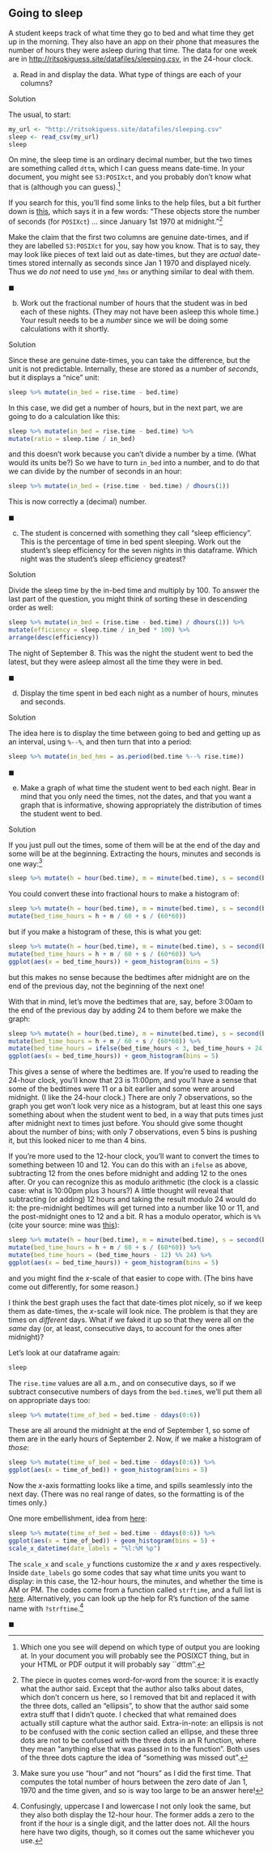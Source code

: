 
## Going to sleep

 A student keeps track of what time they go to bed and what time they get up in the morning. They also have an app on their phone that measures the number of hours they were asleep during that time. The data for one week are in [http://ritsokiguess.site/datafiles/sleeping.csv](http://ritsokiguess.site/datafiles/sleeping.csv), in the 24-hour clock.




(a) Read in and display the data. What type of things are each of your columns? 

Solution


The usual, to start:

```r
my_url <- "http://ritsokiguess.site/datafiles/sleeping.csv"
sleep <- read_csv(my_url)
sleep
```

On mine, the sleep time is an ordinary decimal number, but the two times are something called `dttm`, which I can guess means date-time. In your document, you might see
`S3:POSIXct`, and you probably don't know what that is (although you can guess).^[Which one you see will depend on which type of output you are looking at. In your document you will probably see the POSIXCT thing, but in your HTML or PDF output it will probably say ``dttm''.]

If you search for this, you'll find some links to the help files, but a bit further down is [this](https://rstudio-pubs-static.s3.amazonaws.com/28038_1bcb9aa80ca84f27ace07d612872861a.html), which says it in a few words: "These objects store the number of seconds (for `POSIXct`) ... since January 1st 1970 at midnight."^[The piece in quotes comes word-for-word from the source: it is exactly what the author said. Except that the author also talks about dates, which don't concern us here, so I removed that bit and replaced it with the three dots, called an "ellipsis", to show that the author said some extra stuff that I didn't quote. I checked that what remained does actually still capture what the author said. Extra-in-note: an ellipsis is not to be confused with the conic section called an ellipse, and these three dots are not to be confused with the three dots in an R function, where they mean 
"anything else that was passed in to the function". Both uses of the three dots capture the idea of 
"something was missed out".]

Make the claim that the first two columns are genuine date-times, and if they are labelled `S3:POSIXct` for you, say how you know. That is to say, they may look like pieces of text laid out as date-times, but they are *actual* date-times stored internally as seconds since Jan 1 1970 and displayed nicely. Thus we *do not* need to use `ymd_hms` or anything similar to deal with them.


$\blacksquare$


(b) Work out the fractional number of hours that the student was in bed each of these nights. (They may not have been asleep this whole time.) Your result needs to be a *number* since we will be doing some calculations with it shortly.

Solution


Since these are genuine date-times, you can take the difference, but the unit is not predictable. Internally, these are stored as a number of *seconds*, but it displays a "nice" unit:

```r
sleep %>% mutate(in_bed = rise.time - bed.time)
```

In this case, we did get a number of hours, but in the next part, we are going to do a calculation like this:

```r
sleep %>% mutate(in_bed = rise.time - bed.time) %>% 
mutate(ratio = sleep.time / in_bed)
```

and this doesn't work because you can't divide a number by a time. (What would its units be?) So we have to turn `in_bed` into a number, and to do that we can divide by the number of seconds in an hour:

```r
sleep %>% mutate(in_bed = (rise.time - bed.time) / dhours(1))
```

This is now correctly a (decimal) number.


$\blacksquare$


(c) The student is concerned with something they call "sleep efficiency". This is the percentage of time in bed spent sleeping. Work out the student's sleep efficiency for the seven nights in this dataframe. Which night was the student's sleep efficiency greatest?

Solution


Divide the sleep time by the in-bed time and multiply by 100. To answer the last part of the question, you might think of sorting these in descending order as well:

```r
sleep %>% mutate(in_bed = (rise.time - bed.time) / dhours(1)) %>% 
mutate(efficiency = sleep.time / in_bed * 100) %>% 
arrange(desc(efficiency))
```

The night of September 8. This was the night the student went to bed the latest, but they were asleep almost all the time they were in bed.


$\blacksquare$


(d) Display the time spent in bed each night as a number of hours, minutes and seconds.

Solution


The idea here is to display the time between going to bed and getting up as an interval, using `%--%`, and then turn that into a period:

```r
sleep %>% mutate(in_bed_hms = as.period(bed.time %--% rise.time))
```


$\blacksquare$


(e) Make a graph of what time the student went to bed each night. Bear in mind that you only need the times, not the dates, and that you want a graph that is informative, showing appropriately the distribution of times the student went to bed.

Solution


If you just pull out the times, some of them will be at the end of the day and some will be at the beginning. Extracting the hours, minutes and seconds is one way:^[Make sure you use "hour" and not "hours" as I did the first time. That computes the total number of hours between the zero date of Jan 1, 1970 and the time given, and so is way too large to be an answer here!]

```r
sleep %>% mutate(h = hour(bed.time), m = minute(bed.time), s = second(bed.time))
```

You could convert these into fractional hours to make a histogram of:

```r
sleep %>% mutate(h = hour(bed.time), m = minute(bed.time), s = second(bed.time)) %>% 
mutate(bed_time_hours = h + m / 60 + s / (60*60))
```

but if you make a histogram of these, this is what you get:

```r
sleep %>% mutate(h = hour(bed.time), m = minute(bed.time), s = second(bed.time)) %>% 
mutate(bed_time_hours = h + m / 60 + s / (60*60)) %>% 
ggplot(aes(x = bed_time_hours)) + geom_histogram(bins = 5)
```

but this makes no sense because the bedtimes after midnight are on the end of the previous day, not the beginning of the next one!

With that in mind, let's move the bedtimes that are, say, before 3:00am to the end of the previous day by adding 24 to them before we make the graph:

```r
sleep %>% mutate(h = hour(bed.time), m = minute(bed.time), s = second(bed.time)) %>% 
mutate(bed_time_hours = h + m / 60 + s / (60*60)) %>% 
mutate(bed_time_hours = ifelse(bed_time_hours < 3, bed_time_hours + 24, bed_time_hours)) %>% 
ggplot(aes(x = bed_time_hours)) + geom_histogram(bins = 5)
```

This gives a sense of where the bedtimes are. If you're used to reading the 24-hour clock, you'll know that 23 is 11:00pm, and you'll have a sense that some of the bedtimes were 11 or a bit earlier and some were around midnight. (I like the 24-hour clock.) There are only 7 observations, so the graph you get won't look very nice as a histogram, but at least this one says something about when the student went to bed, in a way that puts times just after midnight next to times just before. You should give some thought about the number of bins; with only 7 observations, even 5 bins is pushing it, but this looked nicer to me than 4 bins.

If you're more used to the 12-hour clock, you'll want to convert the times to something between 10 and 12. You can do this with an `ifelse` as above, subtracting 12 from the ones before midnight and adding 12 to the ones after. Or you can recognize this as modulo arithmetic (the clock is a classic case: what is 10:00pm plus 3 hours?) A little thought will reveal that subtracting (or adding) 12 hours and taking the result modulo 24 would do it: the pre-midnight bedtimes will get turned into a number like 10 or 11, and the post-midnight ones to 12 and a bit. R has a modulo operator, which is `%%` (cite your source: mine was [this](https://stat.ethz.ch/R-manual/R-patched/library/base/html/Arithmetic.html)):

```r
sleep %>% mutate(h = hour(bed.time), m = minute(bed.time), s = second(bed.time)) %>% 
mutate(bed_time_hours = h + m / 60 + s / (60*60)) %>% 
mutate(bed_time_hours = (bed_time_hours - 12) %% 24) %>% 
ggplot(aes(x = bed_time_hours)) + geom_histogram(bins = 5)
```

and you might find the $x$-scale of that easier to cope with. (The bins have come out differently, for some reason.)

I think the best graph uses the fact that date-times plot nicely, so if we keep them as date-times, the $x$-scale will look nice. The problem is that they are times on *different* days. What if we faked it up so that they were all on the *same* day (or, at least, consecutive days, to account for the ones after midnight)?

Let's look at our dataframe again:

```r
sleep
```

The `rise.time` values are all a.m., and on consecutive days, so if we subtract consecutive numbers of days from the `bed.time`s, we'll put them all on appropriate days too:

```r
sleep %>% mutate(time_of_bed = bed.time - ddays(0:6))
```

These are all around the midnight at the end of September 1, so some of them are in the early hours of September 2. Now, if we make a histogram of *those*:

```r
sleep %>% mutate(time_of_bed = bed.time - ddays(0:6)) %>% 
ggplot(aes(x = time_of_bed)) + geom_histogram(bins = 5)
```
Now the $x$-axis formatting looks like a time, and spills seamlessly into the next day. (There was no real range of dates, so the formatting is of the times only.)

One more embellishment, idea from [here](https://www.r-bloggers.com/2018/06/customizing-time-and-date-scales-in-ggplot2/):

```r
sleep %>% mutate(time_of_bed = bed.time - ddays(0:6)) %>% 
ggplot(aes(x = time_of_bed)) + geom_histogram(bins = 5) +
scale_x_datetime(date_labels = "%l:%M %p")
```

The `scale_x` and `scale_y` functions customize the $x$ and $y$ axes respectively. Inside `date_labels` go some codes that say what time units you want to display: in this case, the 12-hour hours, the minutes, and whether the time is AM or PM. The codes come from a function called `strftime`, and a full list is [here](https://man7.org/linux/man-pages/man3/strftime.3.html). Alternatively, you can look up the help for R's function of the same name with `?strftime`.^[Confusingly, uppercase I and lowercase l not only look the same, but they also both display the 12-hour hour. The former adds a zero to the front if the hour is a single digit, and the latter does not. All the hours here have two digits, though, so it comes out the same whichever you use.]


$\blacksquare$




